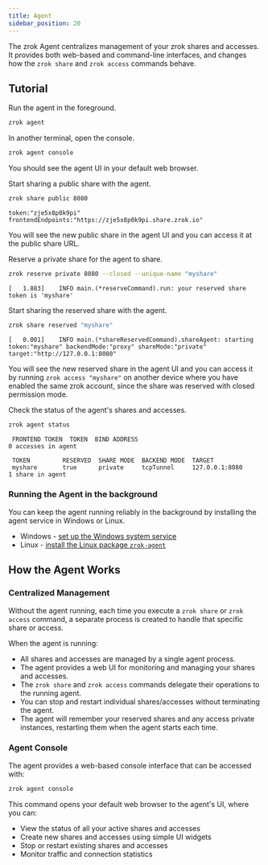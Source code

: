 ```yaml
---
title: Agent
sidebar_position: 20
---
```


The zrok Agent centralizes management of your zrok shares and accesses. It provides both web-based and command-line interfaces, and changes how the `zrok share` and `zrok access` commands behave.

## Tutorial

Run the agent in the foreground.

```bash
zrok agent
```

In another terminal, open the console.

```bash
zrok agent console
```

You should see the agent UI in your default web browser.

Start sharing a public share with the agent.

```bash
zrok share public 8080
```

```buttonless title="Output"
token:"zje5x8p0k9pi" frontendEndpoints:"https://zje5x8p0k9pi.share.zrok.io"
```

You will see the new public share in the agent UI and you can access it at the public share URL.

Reserve a private share for the agent to share.

```bash
zrok reserve private 8080 --closed --unique-name "myshare"
```

```buttonless title="Output"
[   1.883]    INFO main.(*reserveCommand).run: your reserved share token is 'myshare'
```

Start sharing the reserved share with the agent.

```bash
zrok share reserved "myshare"
```

```buttonless title="Output"
[   0.001]    INFO main.(*shareReservedCommand).shareAgent: starting
token:"myshare" backendMode:"proxy" shareMode:"private" target:"http://127.0.0.1:8080"
```

You will see the new reserved share in the agent UI and you can access it by running `zrok access "myshare"` on another device where you have enabled the same zrok account, since the share was reserved with closed permission mode.

Check the status of the agent's shares and accesses.

```bash
zrok agent status
```

```buttonless title="Output"
 FRONTEND TOKEN  TOKEN  BIND ADDRESS
0 accesses in agent

 TOKEN         RESERVED  SHARE MODE  BACKEND MODE  TARGET
 myshare       true      private     tcpTunnel     127.0.0.1:8080
1 share in agent
```

### Running the Agent in the background

You can keep the agent running reliably in the background by installing the agent service in Windows or Linux.

- Windows - [set up the Windows system service](/guides/agent/windows-service/index.mdx)
- Linux - [install the Linux package `zrok-agent`](/guides/agent/linux-service.mdx)

## How the Agent Works

### Centralized Management

Without the agent running, each time you execute a `zrok share` or `zrok access` command, a separate process is created to handle that specific share or access.

When the agent is running:

- All shares and accesses are managed by a single agent process.
- The agent provides a web UI for monitoring and managing your shares and accesses.
- The `zrok share` and `zrok access` commands delegate their operations to the running agent.
- You can stop and restart individual shares/accesses without terminating the agent.
- The agent will remember your reserved shares and any access private instances, restarting them when the agent starts each time.

### Agent Console

The agent provides a web-based console interface that can be accessed with:

```bash
zrok agent console
```

This command opens your default web browser to the agent's UI, where you can:

- View the status of all your active shares and accesses
- Create new shares and accesses using simple UI widgets
- Stop or restart existing shares and accesses
- Monitor traffic and connection statistics
